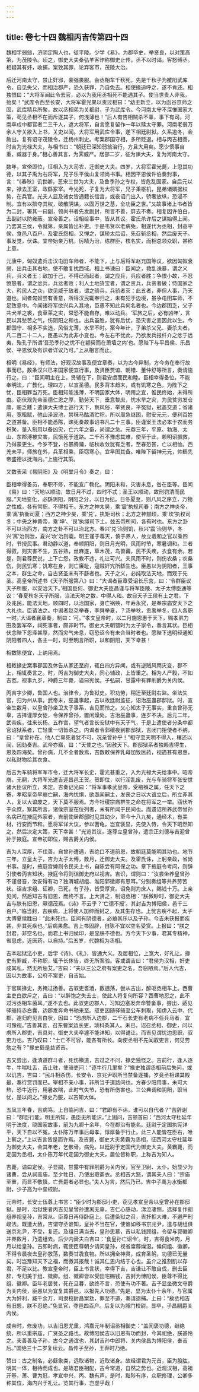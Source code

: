```yaml
---
---
---
```

title: 卷七十四 魏相丙吉传第四十四
---

魏相字弱翁，济阴定陶人也，徙平陵。少学《易》，为郡卒史，举贤良，以对策高第，为茂陵令。顷之，御史大夫桑弘羊客诈称御史止传，丞不以时谒，客怒缚丞。相疑其有奸，收捕，案致其罪，论弃客市，茂陵大治。 

后迁河南太守，禁止奸邪，豪强畏服。会丞相车千秋死，先是千秋子为雒阳武库令，自见失父，而相治郡严，恐久获罪，乃自免去。相使掾追呼之，遂不肯还。相独恨曰：“大将军闻此令去官，必以为我用丞相死不能遇其子。使当世贵人非我，殆矣！”武库令西至长安，大将军霍光果以责过相曰：“幼主新立，以为函谷京师之固，武库精兵所聚，故以丞相弟为关都尉，子为武库令。今河南太守不深惟国家大策，苟见丞相不在而斥逐其子，何浅薄也！”后人有告相贼杀不辜，事下有司。河南卒戍中都官者二三千人，遮大将军，自言愿复留作一年以赎太守罪。河南老弱万余人守关欲入上书，关吏以闻。大将军用武库令事，遂下相廷尉狱。久系逾冬，会赦出。复有诏守茂陵令，迁杨州刺史。考案郡国守相，多所贬退。相与丙吉相善，时吉为光禄大夫，与相书曰：“朝廷已深知弱翁治行，方且大用矣。愿少慎事自重，臧器于身。”相心善其言，为霁威严。居部二岁，征为谏大夫，复为河南太守。 

数年，宣帝即位，征相入为大司农，迁御史大夫。四岁，大将军霍光薨，上思其功德，以其子禹为右将军，兄子乐平侯山复领尚书事。相因平恩侯许伯奏封事，言：“《春秋》讥世卿，恶宋三世为大夫，及鲁季孙之专权，皆危乱国家。自后元以来，禄去王室，政繇冢宰。今光死，子复为大将军，兄子秉枢机，昆弟诸婿据权势，在兵官。光夫人显及诸女皆通籍长信宫，或夜诏门出入，骄奢放纵，恐浸不制。宜有以损夺其权，破散阴谋，以固万世之基，全功臣之世。”又故事诸上书者皆为二封，署其一曰副，领尚书者先发副封，所言不善，屏去不奏。相复因许伯白，去副封以防雍蔽。宣帝善之，诏相给事中，皆从其议。霍氏杀许后之谋始得上闻。乃罢其三侯，令就第，亲属皆出补吏。于是韦贤以老病免，相遂代为丞相，封高平侯，食邑八百户。及霍氏怨相，又惮之，谋矫太后诏，先召斩丞相，然后废天子。事发觉，伏诛。宜帝始亲万机，厉精为治，练群臣，核名实，而相总领众职，甚称上意。 

元康中，匈奴遣兵击汉屯田车师者，不能下。上与后将军赵充国等议，欲因匈奴衰弱，出兵击其右地，使不敢复扰西域。相上书谏曰：臣闻之，救乱诛暴，谓之义兵，兵义者王；敌加于己，不得已而起者，谓之应兵，兵应者胜；争恨小故，不忍愤怒者，谓之忿兵，兵忿者败；利人土地货宝者，谓之贪兵，兵贪者破；恃国家之大，矜民人之众，欲见威于敌者，谓之骄兵，兵骄者灭：此五者，非但人事，乃天道也。间者匈奴尝有善意，所得汉民辄奉归之，未有犯于边境，虽争屯田车师，不足致意中。今闻诸将军欲兴兵入其地，臣愚不知此兵何名者也。今边郡困乏，父子共犬羊之裘，食草莱之实，常恐不能自存，难以动兵。‘军旅之后，必有凶年’，言民以其愁苦之气，伤阴阳之和也。出兵虽胜，犹有后忧，恐灾害之变因此以生。今郡国守、相多不实选，风俗尤薄，水旱不时。案今年计，子弟杀父兄、妻杀夫者，凡二百二十二人，臣愚以为此非小变也。今左右不忧此，乃欲发兵报纤介之忿于远夷，殆孔子所谓‘吾恐季孙之忧不在颛臾而在萧墙之内’也。愿陛下与平昌侯、乐昌侯、平恩侯及有识者详议乃可。”上从相言而止。 

相明《易经》，有师法，好观汉故事及便宜章奏，以为古今异制，方今务在奉行故事而已。数条汉兴已来国家便宜行事，及贤臣贾谊、朝错、董仲舒等所言，奏请施行之，曰：“臣闻明主在上，贤辅在下，则君安虞而民和睦。臣相幸得备位，不能奉明法，广教化，理四方，以宣圣德。民多背本趋末，或有饥寒之色，为陛下之忧，臣相罪当万死。臣相知能浅薄，不明国家大体，明用之宜，惟民终始，未得所由。窃伏观先帝圣德仁恩之厚，勤劳天下，垂意黎庶，忧水旱之灾，为民贫穷发仓廪，赈乏餧；遣谏大夫博士巡行天下，察风俗，举贤良，平冤狱，冠盖交道；省诸用，宽租赋，弛山泽波池，禁秣马酤酒贮积，所以周急继困，慰安元元，便利百姓之道甚备。臣相不能悉陈，昧死奏故事诏书凡二十三事。臣谨案王法必本于农而务积聚，量入制用以备凶灾，亡六年之畜，尚谓之急。元鼎三年，平原、勃海、太山、东郡溥被灾害，民饿死于道路。二千石不豫虑其难，使至于此，赖明诏振救，乃得蒙更生。今岁不登，谷暴腾踊，临秋收敛犹有乏者，至春恐甚，亡以相恤。西羌未平，师旅在外，兵革相乘，臣窃寒心，宜早图其备。唯陛下留神元元，帅繇先帝盛德以抚海内。”上施行其策。 

又数表采《易阴阳》及《明堂月令》奏之，曰： 

臣相幸得备员，奉职不修，不能宣广教化。阴阳未和，灾害未息，咎在臣等。臣闻《易》曰：“天地以顺动，故日月不过，四时不忒；圣王以顺动，故刑罚清而民服。”天地变化，必繇阴阳，阴阳之分，以日为纪。日冬夏至，则八风之序立，万物之性成，各有常职，不得相干。东方之神太昊，乘‘震’执规司春；南方之神炎帝，乘‘离’执衡司夏；西方之神少昊，乘‘兑’，执矩司秋；北方之神颛顼，乘‘坎’执权司冬；中央之神黄帝，乘‘坤’、‘艮’执绳司下土。兹五帝所司，各有时也。东方之卦不可以治西方，南方之卦不可以治北方。春兴‘兑’治则饥，秋兴‘震’治则华，冬兴‘离’治则泄，夏兴‘坎’治则雹。明王谨于尊天，慎于养人，故立羲和之官以乘四时，节授民事。君动静以道，奉顺阴阳，则日月光明，风雨时节，寒暑调和。三者得叙，则灾害不生，五谷熟，丝麻遂，草木茂，鸟兽蕃，民不夭疾，衣食有余。若是，则君尊民说，上下亡怨，政教不违，礼让可兴。夫风雨不时，则伤农桑；农桑伤，则民饥寒；饥寒在身，则亡廉耻，寇贼奸宄所繇生也。臣愚以为阴阳者，王事之本，群生之命，自古贤圣未有不繇者也。天子之义，必纯取法天地，而观于先圣。高皇帝所述书《天子所服第八》曰：“大谒者臣章受诏长乐宫，曰：‘令群臣议天子所服，以安治天下。’相国臣何、御史大夫臣昌谨与将军臣陵、太子太傅臣通等议：‘春夏秋冬天子所服，当法天地之数，中得人和。故自天子王侯有土之君，下及兆民，能法天地，顺四时，以治国家，身亡祸殃，年寿永究，是奉宗庙安天下之大礼也。臣请法之。中谒者赵尧举春，李舜举夏，？汤举秋，贡禹举冬，四人各职一时。’大谒者襄章奏，制曰：‘可。’”孝文皇帝时，以二月施恩惠于天下，赐孝弟力田及罢军卒，祠死事者，颇非时节。御史大夫朝错时为太子家令，奏言其状。臣相伏念陛下恩泽甚厚，然而灾气未息，窃恐诏令有未合当时者也。愿陛下选明经通知阴阳者四人，各主一时，时至明言所职，以和阴阳，天下幸甚！ 

相数陈便宜，上纳用焉。 

相敕掾史案事郡国及休告从家还至府，辄白四方异闻，或有逆贼风雨灾变，郡不上，相辄奏言之。时，丙吉为御史大夫，同心辅政，上皆重之。相为人严毅，不如吉宽。视事九岁，神爵三年薨，谥曰宪侯。子弘嗣，甘露中有罪削爵为关内侯。 

丙吉字少卿，鲁国人也。治律令，为鲁狱史。积功劳，稍迁至廷尉右监。坐法失官，归为州从事。武帝末，巫蛊事起，吉以故廷尉监征，诏治巫蛊郡邸狱。时，宣帝生数月，以皇曾孙坐卫太子事系，吉见而怜之。又心知太子无事实，重哀曾孙无辜，吉择谨厚女徒，令保养曾孙，置闲燥处。吉治巫蛊事，连岁不决。后元二年，武帝疾，往来长杨、五柞宫，望气者言长安狱中有天子气，于是上遣使者分条中都官诏狱系者，亡轻重一切皆杀之。内谒者令郭穰夜到郡邸狱，吉闭门拒使者不纳，曰：“皇曾孙在。他人亡辜死者犹不可，况亲曾孙乎！”相守至天明不得入，穰还以闻，因劾奏吉。武帝亦寤，曰：“天使之也。”因赦天下。郡邸狱系者独赖吉得生，恩及四海矣。曾孙病，几不全者数焉，吉数敕保养乳母加致医药，视遇甚有恩惠，以私财物给其衣食。 

后吉为车骑将军军市令，迁大将军长史，霍光甚重之，入为光禄大夫给事中。昭帝崩，无嗣，大将军光遣吉迎昌邑王贺。贺即位，以行淫乱废，光与车骑将军张安世诸大臣议所立，未定。吉奏记光曰：“将军事孝武皇帝，受襁褓之属，任天下之寄，孝昭皇帝早崩亡嗣，海内忧惧，欲亟闻嗣主，发丧之日以大谊立后，所立非其人，复以大谊废之，天下莫不服焉。方今社稷宗庙群生之命在将军之一举。窃伏听于众庶，察其所言，诸侯宗室在位列者，未有所闻于民间也。而遗诏所养武帝曾孙名病已在掖庭外家者，吉前使居郡邸时见其幼少，至今十八九矣，通经术，有美材，行安而节和。愿将军详大议，参以蓍龟，岂宜褒显，先使入侍，令天下昭然知之，然后决定大策，天下幸甚！”光览其议，遂尊立皇曾孙，遣宗正刘德与吉迎曾孙于掖庭。宣帝初即位，赐吉爵关内侯。 

吉为人深厚，不伐善。自曾孙遭遇，吉绝口不道前恩，故朝廷莫能明其功也。地节三年，立皇太子，吉为太子太傅，数月，迁御史大夫。及霍氏诛，上躬亲政，省尚书事。是时，掖庭宫婢则令民夫上书，自陈尝有阿保之功。章下掖庭令考问，则辞引使者丙吉知状。掖庭令将则诣御史府以视吉。吉识，谓则曰：“汝尝坐养皇曾孙不谨督笞，汝安得有功？独渭城胡组、淮阳郭徵卿有恩耳。”分别奏组等共养劳苦状。诏吉求组、征卿，已死，有子孙，皆受厚赏。诏免则为庶人，赐钱十万。上亲见问，然后知吉有旧恩，而终不言。上大贤之，制诏丞相：“朕微眇时，御史大夫吉与朕有旧恩，厥德茂焉。《诗》不云乎？‘亡德不报’。其封吉为博阳侯，邑千三百户。”临当封，吉疾病，上将使人加绅而封之，及其生存也。上忧吉疾不起，太子太傅夏侯胜曰：“此未死也。臣闻有阴德者，必飨其乐以及子孙。今吉未获报而疾甚，非其死疾也。”后病果愈。吉上书固辞，自陈不宜以空名受赏。上报曰：“朕之封君，非空名也，而君上书归侯印，是显朕不德也。方今天下少事，君其专精神，省思虑，近医药，以自持。”后五岁，代魏相为丞相。 

吉本起狱法小吏，后学《诗》、《礼》，皆通大义。及居相位，上宽大，好礼让。掾史有罪臧，不称职，辄予长休告，终无所案验。客或谓吉曰：“君侯为汉相，奸吏成其私，然无所惩艾。”吉曰：“夫以三公之府有案吏之名，吾窃陋焉。”后人代吉，因以为故事，公府不案吏，自吉始。 

于官属掾史，务掩过扬善。吉驭吏耆酒，数逋荡，尝从吉出，醉呕丞相车上。西曹主吏白欲斥之，吉曰：“以醉饱之失去士，使此人将复何所容？西曹地忍之，此不过污丞相车茵耳。”遂不去也。此驭吏边郡人，习知边塞发奔命警备事，尝出，适见驿骑持赤白囊，边郡发奔命书驰来至。驭吏因随驿骑至公车刺取，知虏入云中、代郡，遽归府见吉白状，因曰：“恐虏所入边郡，二千石长吏有老病不任兵马者，宜可豫视。”吉善其言，召东曹案边长吏，琐科条其人。未已，诏召丞相、御史，问以虏所入郡吏，吉具对。御史大夫卒遽不能详知，以得谴让。而吉见谓忧边思职，驭吏力也。吉乃叹曰：“士亡不可容，能各有所长。向使丞相不先闻驭吏言，何见劳勉之有？”掾史繇是益贤吉。 

吉又尝出，逢清道群斗者，死伤横道，吉过之不问，掾史独怪之。吉前行，逢人逐牛，牛喘吐舌，吉止驻，使骑吏问：“逐牛行几里矣？”掾史独谓丞相前后失问，或以讥吉，吉曰：“民斗相杀伤，长安令、京兆尹职所当禁备逐捕，岁竟丞相课其殿最，奏行赏罚而已。宰相不亲小事，非所当于道路问也。方春少阳用事，未可大热，恐牛近行，用暑故喘，此时气失节，恐有所伤害也。三公典调和阴阳，职当忧，是以问之。”掾史乃服，以吉知大体。 

五凤三年春，吉病笃。上自临问吉，曰：“君即有不讳，谁可以自代者？”吉辞谢曰：“群臣行能，明主所知，愚臣无所能识。”上固问，吉顿首曰：“西河太守杜延年明于法度，晓国家故事，前为九卿十余年，今在郡治有能名。廷尉于定国执宪详平，天下自以不冤。太仆陈万年事后母孝，惇厚备于行止。此三人能皆在臣右，唯上察之。”上以吉言皆是而许焉。及吉薨，御史大夫黄霸为丞相，征西河太守杜延年为御史大夫，会其年老，乞骸骨。病免。以廷尉于定国代为御史大夫。黄霸薨，而定国为丞相，太仆陈万年代定国为御史大夫，居位皆称职，上称吉为知人。 

吉薨，谥曰定侯。子显嗣，甘露中有罪削爵为关内侯，官至卫尉、太仆。始显少为诸曹，尝从祠高庙，至夕牲日，乃使出取斋衣。丞相吉大怒，谓其夫人曰：“宗庙至重，而显不敬慎，亡吾爵者必显也。”夫人为言，然后乃已。吉中子禹为水衡都尉，少子高为中垒校尉。 

元帝时，长安士伍尊上书言：“臣少时为郡邸小吏，窃见孝宣皇帝以皇曾孙在郡邸狱。是时，治狱使者丙吉见皇曾孙遭离无辜，吉仁心感动，涕泣凄恻，选择复作胡组养视皇孙，吉常从。臣尊日再侍卧庭上。后遭条狱之召，吉扞拒大难，不避严刑峻法。既遭大赦，吉谓守丞谁知，皇孙不当在官，使谁如移书京兆尹，遣与胡组俱送京兆尹，不受，复还。及组日满当去，皇孙思慕，吉以私钱顾组，令留与郭徽卿并养数月，乃遣组去。后少内啬夫白吉曰：‘食皇孙亡诏令’。时，吉得食米肉，月月以给皇孙。吉即时病，辄使臣尊朝夕请问皇孙，视省席蓐燥湿。候伺组、徽卿，不得令晨夜去皇孙敖荡，数奏甘毳食物。所以拥全神灵，成育圣躬，功德已无量矣。时岂豫知天下之福，而徼其报哉！诚其仁恩内结于心也。虽介之推割肌以存君，不足以比。教宣皇帝时，臣上书言状，幸得下吉，吉谦让不敢自伐，删去臣辞，专归美于组、徽卿。组、徽卿皆以受田宅赐钱，吉封为博阳侯，臣尊不得比组、徽卿。臣年老居贫，死在旦暮，欲终不言，恐使有功不著。吉子显坐微文夺爵为关内侯，臣愚以为宜复其爵邑，以报先入功德。”先是，显为太仆十余年，与官属大为奸利，臧千余万，司隶校尉昌案劾，罪至不道，奏请逮捕。上曰：“故丞相吉有旧恩，朕不忍绝。”免显官，夺邑四百户。后复以为城门校尉。显卒，子昌嗣爵关内侯。 

成帝时，修废功，以吉旧恩尤重，鸿嘉元年制诏丞相御史：“盖闻褒功德，继绝统，所以重宗庙，广贤圣之路也。故博阳侯吉以旧恩有功而封，今其祀绝，朕甚怜之。夫善善及子孙，古今之通谊也，其封吉孙中郎将、关内侯昌为博阳侯，奉吉后。”国绝三十二岁复续云。昌传子至孙，王莽时乃绝。 

赞曰：古之制名，必繇象类，远取诸物，近取诸身。故经谓君为元首，臣为股肱，明其一体，相待而成也。是故君臣相配，古今常道，自然之势也。近观汉相，高祖开基，萧、曹为冠，孝宣中兴，丙、魏有声。是时，黜陟有序，众职修理，公卿多称其位，海内兴于礼让。览其行事，岂虚乎哉！ 

